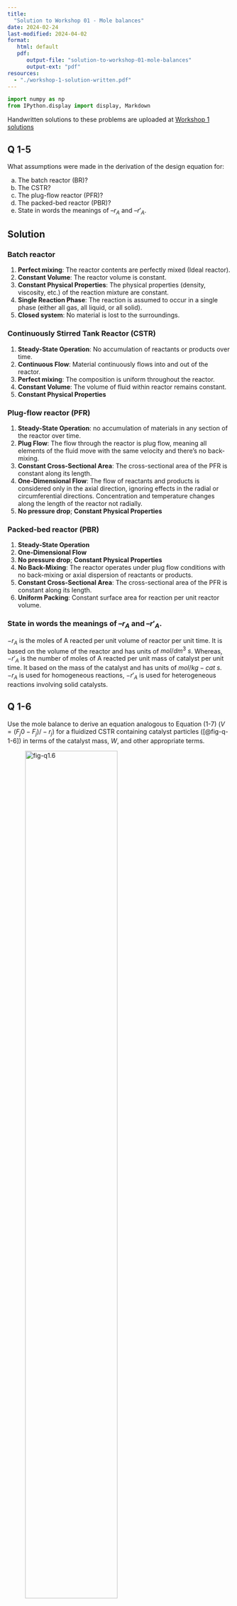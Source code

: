 ```yaml
---
title: 
  "Solution to Workshop 01 - Mole balances"
date: 2024-02-24
last-modified: 2024-04-02
format:
   html: default
   pdf:
      output-file: "solution-to-workshop-01-mole-balances"
      output-ext: "pdf"
resources:
  - "./workshop-1-solution-written.pdf"
---
```


```python
import numpy as np
from IPython.display import display, Markdown
```

::: {.callout-note}

Handwritten solutions to these problems are uploaded at [Workshop 1 solutions](./workshop-1-solution-written.pdf)

:::


## Q 1-5  

What assumptions were made in the derivation of the design equation
for:

(a) The batch reactor (BR)?
(b) The CSTR?
(c) The plug-flow reactor (PFR)?
(d) The packed-bed reactor (PBR)?
(e) State in words the meanings of $–r_A$ and $–r′_A$.

## Solution

### Batch reactor

1. **Perfect mixing**: The reactor contents are perfectly mixed (Ideal reactor).
2. **Constant Volume**: The reactor volume is constant.
4. **Constant Physical Properties**: The physical properties (density,
   viscosity, etc.) of the reaction mixture are constant.
5. **Single Reaction Phase**: The reaction is assumed to occur in a single
   phase (either all gas, all liquid, or all solid).
6. **Closed system**: No material is lost to the surroundings.

### Continuously Stirred Tank Reactor (CSTR)

1. **Steady-State Operation**: No accumulation of reactants or products over
   time.
2. **Continuous Flow**: Material continuously flows into and out of the
   reactor.
3. **Perfect mixing**: The composition is uniform throughout the reactor.
4. **Constant Volume**: The volume of fluid within reactor remains constant.
5. **Constant Physical Properties** 

### Plug-flow reactor (PFR)

1. **Steady-State Operation**: no accumulation of materials in any section of
   the reactor over time.
2. **Plug Flow**: The flow through the reactor is plug flow, meaning all
   elements of the fluid move with the same velocity and there's no
   back-mixing. 
3. **Constant Cross-Sectional Area**: The cross-sectional area of the PFR is
   constant along its length.
4. **One-Dimensional Flow**: The flow of reactants and products is considered
   only in the axial direction, ignoring effects in the radial or
   circumferential directions. Concentration and temperature
   changes along the length of the reactor not radially.
5. **No pressure drop**;  **Constant Physical Properties**


### Packed-bed reactor (PBR)

1. **Steady-State Operation**
2. **One-Dimensional Flow**
3. **No pressure drop**;  **Constant Physical Properties**
4. **No Back-Mixing**: The reactor operates under plug flow conditions with no
   back-mixing or axial dispersion of reactants or products. 
5. **Constant Cross-Sectional Area**: The cross-sectional area of the PFR is
   constant along its length.
6. **Uniform Packing**: Constant surface area for reaction per unit reactor
   volume.
 
### State in words the meanings of $–r_A$ and $–r′_A$.

$-r_A$ is the moles of A reacted per unit volume of reactor per unit time. It
is based on the volume of the reactor and has units of $mol/ dm^3 \ s$. Whereas,
$-r'_A$ is the number of moles of A reacted per unit mass of catalyst per
unit time. It based on the mass of the catalyst and has units of $mol/ kg-cat
\ s$. $-r_A$ is used for homogeneous reactions, $-r'_A$ is used for heterogeneous
reactions involving solid catalysts. 



## Q 1-6

Use the mole balance to derive an equation analogous to Equation (1-7) ($V =
(F_j0 - F_j)/ -r_j)$ for a fluidized CSTR containing catalyst particles
([@fig-q-1-6]) in terms of the catalyst mass, $W$, and other appropriate
terms.

::: {.content-visible when-format="html"}

![fig-q1.6](../../../assets/images/fig-q1-6.png){#fig-q-1-6 width=70%}

:::

::: {.content-visible unless-format="html"}

![fig-q1.6](../../../assets/images/fig-q1-6.png){#fig-q-1-6}

:::

## Solution

Assumptions: 

1. Steady state
2. Completely mixed: As the catalyst particles rigorously mix within fluidized
   bed.

Since the reaction occurs on the catalyst, we take mass of catalyst as basis
and not the volume of the fluidized bed. Thus for component $j$ the rate is
expressed as $r'_j$ with unit $mol/ kg-cat\ s$.

General mole balance: 

$$
  F_{j0} - F_j + \int^V \rho_b r'_j dV =  \frac{dN_j}{dt}
$${#eq-mole-balance}

Since the reactor is at steady state

$$
\frac{dN_j}{dt} = 0
$${#eq-ss}

completely mixed assumption means 
$$
\int^V \rho_b r'_j dV =  \rho_b V r'_j 
$${#eq-mixed}

The weight of catalyst $W$ can be written as 

$$
W = \rho_b V
$${#eq-catalyst-weight}

where, $\rho_b$ is the bulk density. 

The mole balance equation thus becomes

$$
  F_{j0} - F_j + W r'_j = 0
$${#eq-mole-balance}

Rearranging
$$
  W = \frac{F_{j} - F_{j0}}{r'_j}
$${#eq-mole-balance2}


## P 1.4 LA Basin
 
[Solution to the LA Basin problem](https://websites.umich.edu/~elements/5e/web_mod/la_basin/index.htm)


## P 1-5

The reaction $\ce{A -> B}$ is to be carried out isothermally in a
continuous-ﬂow reactor. The entering volumetric flow rate $v_0$ is $10 dm^3/h$.
(Note: $F_A = C_A v$. For a constant volumetric flow rate $v = v_0$ , then $F_A
= C_A v_0$ . Also, $C_{A0} = F_{A0} ⁄ v_0 = ( [ 5 mol/h ] ⁄ [ 10 dm^3 /h ] ) =
0.5 mol/dm^3.)$

Calculate both the CSTR and PFR reactor volumes necessary to consume 99% of A
(i.e., $C_A= 0.01 C_{A0}$) when the entering molar flow rate is $5 mol/h$,
assuming the reaction rate $–r_A$ is

a). $–r_A = k$ with $k = 0.05 mol/h \cdot dm^3$
b). $–r_A = kC_A$ with $k = 0.0001 s^{–1}$
c). $–r_A = kC_A^2$ with $k = 300 dm^3/ mol \cdot h$
d). Repeat (a), (b), and/or (c) to calculate the time necessary to consume 99.9%
    of species A in a $1000 dm^3$ constant-volume batch reactor with $C_{A0} = 0.5
    mol/dm^3$.


## Solution

### Reaction: 

$\ce{A -> B}$

### Assumptions: 

- Isothermal
- Continuous flow reactor

### Data: 

```python
# Data problem 1.5 
pd         = {}
pd['υ~0~ (dm^3^/h)'] = 10
pd['C~A0~ (mol/dm^3^)'] = 0.5
pd['X'] = 0.99

for key, value in pd.items(): 
  md = "{} = {}".format(key, value)
  display(Markdown(md))

v0 = pd['υ~0~ (dm^3^/h)']
Ca0 = pd['C~A0~ (mol/dm^3^)']
X = pd['X']
one_minus_X = 1 - X
```

### Question a

$-r_A = k$

```python
k = 0.05

CA =(1-X)*Ca0
FA0 = Ca0*v0
FA = CA*v0

V_cstr = v0 * (Ca0-CA)/k

md = "k = {} mol/h dm^3^".format(k)
display(Markdown(md))

```

For CSTR, 

$$
V  = \frac{F_{A0}-F_A}{-r_A}
$${#eq-cstr}

Where, $F_{A0} = C_{A0} \upsilon$

$$
F_A = C_A \upsilon 
$$


$F_A$  = `{python} f'{one_minus_X:.2f}'` $C_{A0} \upsilon$

From Data

$F_{A0}$ = `{python} f'{FA0:.2f}'` mol/h; $F_{A}$ = `{python} f'{FA:.2f}'` mol/h

$\therefore V_{CSTR}$ = `{python} f'{V_cstr:.2f}'` $dm^3$. 


For PFR, 

$$
\frac{dF_A}{dV}= r_A
$$

$$
F_A  = C_A \upsilon_0; F_{A0}= C_{A0} \upsilon_0
$$

$$
-r_A = k
$$

$$
\frac{d C_A \upsilon_0}{dV} = -k
$$

$$
\frac{\upsilon_0}{-k} \int_{C_{A0}}^{C_A} dC_A = \int_0^V dV
$$

$$
V = \frac{\upsilon_0}{k} \left( C_{A0} - C_A \right)
$$

```python

V_pfr = v0*(Ca0-CA)/k

```

$\therefore V_{PFR}$ = `{python} f'{V_pfr:.2f}'` $dm^3$. 


Other question can be solved on the same lines. 

### Final answers: 

b. $V_{CSTR} = 2750 \ dm^3$; $V_{PFR}=127.9 \ dm^3$

c. $V_{CSTR} = 660 \ dm^3$; $V_{PFR}=6.6 \ dm^3$

d. Batch reactor: 66600 h

